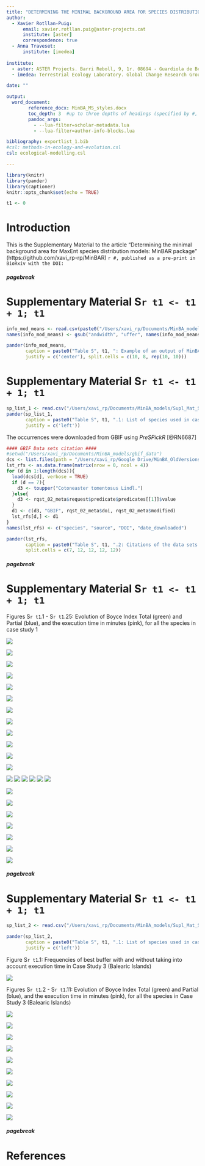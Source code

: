 ```yaml
---
title: "DETERMINING THE MINIMAL BACKGROUND AREA FOR SPECIES DISTRIBUTION MODELS: MinBAR PACKAGE. SUPPLEMENTARY MATERIAL"
author:
  - Xavier Rotllan-Puig:
      email: xavier.rotllan.puig@aster-projects.cat
      institute: [aster]
      correspondence: true
  - Anna Traveset:
      institute: [imedea]
 
institute:
  - aster: ASTER Projects. Barri Reboll, 9, 1r. 08694 - Guardiola de Berguedà (Barcelona). Spain
  - imedea: Terrestrial Ecology Laboratory. Global Change Research Group. Institut Mediterrani d’Estudis Avançats (CSIC-UIB). C/ Miquel Marqués, 21. 07190 - Esporles (Mallorca - Illes Balears). Spain

date: ""

output: 
  word_document:
        reference_docx: MinBA_MS_styles.docx
        toc_depth: 3  #up to three depths of headings (specified by #, ## and ###)
        pandoc_args:
          - --lua-filter=scholar-metadata.lua
          - --lua-filter=author-info-blocks.lua

bibliography: exportlist_1.bib
#csl: methods-in-ecology-and-evolution.csl
csl: ecological-modelling.csl

---
```


```r
library(knitr)
library(pander)
library(captioner)
knitr::opts_chunk$set(echo = TRUE)
```
```r
t1 <- 0
```



# Introduction

This is the Supplementary Material to the article “Determining the minimal background area for MaxEnt species distribution models: MinBAR package” (https://github.com/xavi_rp-rp/MinBAR) `r #, published as a pre-print in BioRxiv with the DOI: `

##### pagebreak

# Supplementary Material S`r t1 <- t1 + 1; t1`

```r
info_mod_means <- read.csv(paste0("/Users/xavi_rp/Documents/MinBA_models", "/minba_20190622_maxnet/results_pru_spi/info_mod_means_pru_spi.csv"), header = TRUE)
names(info_mod_means) <- gsub("andwidth", "uffer", names(info_mod_means))

pander(info_mod_means,
       caption = paste0("Table S", t1, ": Example of an output of MinBAR. Buffer in km."),
       justify = c('center'), split.cells = c(10, 8, rep(10, 10)))
```

\newline 
\newline 


# Supplementary Material S`r t1 <- t1 + 1; t1`

```r

sp_list_1 <- read.csv("/Users/xavi_rp/Documents/MinBA_models/Supl_Mat_Specs.csv", header = TRUE, sep = ";")[, 1:2]
pander(sp_list_1,
       caption = paste0("Table S", t1, ".1: List of species used in case study 1"),
       justify = c('left'))
```

The occurrences were downloaded from GBIF using *PreSPickR* [@RN6687]

\newline 
\newline 
\newline 

```r
#### GBIF Data sets citation ####
#setwd("/Users/xavi_rp/Documents/MinBA_models/gbif_data")
dcs <- list.files(path = "/Users/xavi_rp/Google Drive/MinBA_OldVersions/gbif_data", pattern = "*.RData$", full.names = TRUE)
lst_rfs <- as.data.frame(matrix(nrow = 0, ncol = 4))
for (d in 1:length(dcs)){
  load(dcs[d], verbose = TRUE)
  if (d == 7){
    d3 <- toupper("Cotoneaster tomentosus Lindl.")
  }else{
    d3 <- rqst_02_meta$request$predicate$predicates[[1]]$value
  }
  d1 <- c(d3, "GBIF", rqst_02_meta$doi, rqst_02_meta$modified)
  lst_rfs[d,] <- d1
}
names(lst_rfs) <- c("species", "source", "DOI", "date_downloaded")
```

```r
pander(lst_rfs, 
       caption = paste0("Table S", t1, ".2: Citations of the data sets downloaded from GBIF and used in case study 1"),
       split.cells = c(7, 12, 12, 12, 12))
```



##### pagebreak

# Supplementary Material S`r t1 <- t1 + 1; t1`

Figures S`r t1`.1 - S`r t1`.25: Evolution of Boyce Index Total (green) and Partial (blue), and the execution time in minutes (pink), for all the species in case study 1

![](/Users/xavi_rp/Documents/MinBA_models/minba_20190622_maxnet/results_pin_syl/boyce_buffer_pin_syl_part_tot.png)

![](/Users/xavi_rp/Documents/MinBA_models/minba_20190622_maxnet/results_que_ile/boyce_buffer_que_ile_part_tot.png)

![](/Users/xavi_rp/Documents/MinBA_models/minba_20190622_maxnet/results_fag_syl/boyce_buffer_fag_syl_part_tot.png)

![](/Users/xavi_rp/Documents/MinBA_models/minba_20190622_maxnet/results_fra_exc/boyce_buffer_fra_exc_part_tot.png)

![](/Users/xavi_rp/Documents/MinBA_models/minba_20190622_maxnet/results_que_pet/boyce_buffer_que_pet_part_tot.png)

![](/Users/xavi_rp/Documents/MinBA_models/minba_20190622_maxnet/results_que_rob/boyce_buffer_que_rob_part_tot.png)

![](/Users/xavi_rp/Documents/MinBA_models/minba_20190622_maxnet/results_que_pyr/boyce_buffer_que_pyr_part_tot.png)

![](/Users/xavi_rp/Documents/MinBA_models/minba_20190622_maxnet/results_que_sub/boyce_buffer_que_sub_part_tot.png)

![](/Users/xavi_rp/Documents/MinBA_models/minba_20190622_maxnet/results_abi_alb/boyce_buffer_abi_alb_part_tot.png)

![](/Users/xavi_rp/Documents/MinBA_models/minba_20190622_maxnet/results_ace_pla/boyce_buffer_ace_pla_part_tot.png)

![](/Users/xavi_rp/Documents/MinBA_models/minba_20190622_maxnet/results_aln_glu/boyce_buffer_aln_glu_part_tot.png)

![](/Users/xavi_rp/Documents/MinBA_models/minba_20190622_maxnet/results_jun_oxy/boyce_buffer_jun_oxy_part_tot.png)

![](/Users/xavi_rp/Documents/MinBA_models/minba_20190622_maxnet/results_arb_une/boyce_buffer_arb_une_part_tot.png)
![](/Users/xavi_rp/Documents/MinBA_models/minba_20190622_maxnet/results_cra_mon/boyce_buffer_cra_mon_part_tot.png)
![](/Users/xavi_rp/Documents/MinBA_models/minba_20190622_maxnet/results_pru_spi/boyce_buffer_pru_spi_part_tot.png)
![](/Users/xavi_rp/Documents/MinBA_models/minba_20190622_maxnet/results_bux_sem/boyce_buffer_bux_sem_part_tot.png)
![](/Users/xavi_rp/Documents/MinBA_models/minba_20190622_maxnet/results_cot_tom/boyce_buffer_cot_tom_part_tot.png)
![](/Users/xavi_rp/Documents/MinBA_models/minba_20190622_maxnet/results_vio_mir/boyce_buffer_vio_mir_part_tot.png)

![](/Users/xavi_rp/Documents/MinBA_models/minba_20190622_maxnet/results_dip_eru/boyce_buffer_dip_eru_part_tot.png)

![](/Users/xavi_rp/Documents/MinBA_models/minba_20190622_maxnet/results_cen_alb/boyce_buffer_cen_alb_part_tot.png)

![](/Users/xavi_rp/Documents/MinBA_models/minba_20190622_maxnet/results_ger_luc/boyce_buffer_ger_luc_part_tot.png)

![](/Users/xavi_rp/Documents/MinBA_models/minba_20190622_maxnet/results_lin_alp/boyce_buffer_lin_alp_part_tot.png)

![](/Users/xavi_rp/Documents/MinBA_models/minba_20190622_maxnet/results_pis_ter/boyce_buffer_pis_ter_part_tot.png)

![](/Users/xavi_rp/Documents/MinBA_models/minba_20190622_maxnet/results_leo_com/boyce_buffer_leo_com_part_tot.png)

![](/Users/xavi_rp/Documents/MinBA_models/minba_20190622_maxnet/results_lot_edu/boyce_buffer_lot_edu_part_tot.png)


##### pagebreak

# Supplementary Material S`r t1 <- t1 + 1; t1`

```r
sp_list_2 <- read.csv("/Users/xavi_rp/Documents/MinBA_models/Supl_Mat_Specs.csv", header = TRUE, sep = ";")[, 3:4]

pander(sp_list_2,
       caption = paste0("Table S", t1, ".1: List of species used in case study 3 (Balearic Islands)"),
       justify = c('left'))
```

\newline 
\newline 
\newline 



Figure S`r t1`.1: Frequencies of best buffer with and without taking into account execution time in Case Study 3 (Balearic Islands)

![](/Users/xavi_rp/Documents/MinBA_models/minba_20190622_maxnet_balears/BestBuffers.png)



Figures S`r t1`.2 - S`r t1`.11: Evolution of Boyce Index Total (green) and Partial (blue), and the execution time in minutes (pink), for all the species in Case Study 3 (Balearic Islands)

![](/Users/xavi_rp/Documents/MinBA_models/minba_20190622_maxnet_balears/results_arb_une/boyce_buffer_arb_une_part_tot.png)

![](/Users/xavi_rp/Documents/MinBA_models/minba_20190622_maxnet_balears/results_asp_aes/boyce_buffer_asp_aes_part_tot.png)

![](/Users/xavi_rp/Documents/MinBA_models/minba_20190622_maxnet_balears/results_cha_hum/boyce_buffer_cha_hum_part_tot.png)

![](/Users/xavi_rp/Documents/MinBA_models/minba_20190622_maxnet_balears/results_eph_fra/boyce_buffer_eph_fra_part_tot.png)

![](/Users/xavi_rp/Documents/MinBA_models/minba_20190622_maxnet_balears/results_hel_sto/boyce_buffer_hel_sto_part_tot.png)

![](/Users/xavi_rp/Documents/MinBA_models/minba_20190622_maxnet_balears/results_jun_oxy/boyce_buffer_jun_oxy_part_tot.png)

![](/Users/xavi_rp/Documents/MinBA_models/minba_20190622_maxnet_balears/results_pis_len/boyce_buffer_pis_len_part_tot.png)

![](/Users/xavi_rp/Documents/MinBA_models/minba_20190622_maxnet_balears/results_que_coc/boyce_buffer_que_coc_part_tot.png)

![](/Users/xavi_rp/Documents/MinBA_models/minba_20190622_maxnet_balears/results_rha_ala/boyce_buffer_rha_ala_part_tot.png)

![](/Users/xavi_rp/Documents/MinBA_models/minba_20190622_maxnet_balears/results_vib_tin/boyce_buffer_vib_tin_part_tot.png)




##### pagebreak

# References







